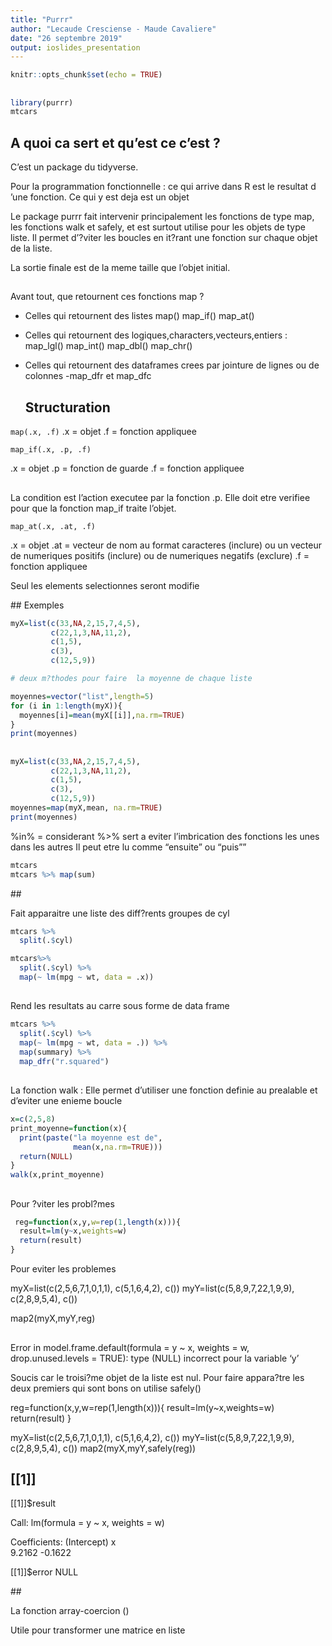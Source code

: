 ```yaml
---
title: "Purrr"
author: "Lecaude Cresciense - Maude Cavaliere"
date: "26 septembre 2019"
output: ioslides_presentation
---
```


```r
knitr::opts_chunk$set(echo = TRUE)
```

##
```r
library(purrr)
mtcars
```

## A quoi ca sert et qu'est ce c'est ? 

C'est un package du tidyverse.

Pour la programmation fonctionnelle : ce qui arrive dans R est le resultat d 'une fonction. Ce qui y est deja est un objet 

Le package purrr fait intervenir principalement les fonctions de type map, les fonctions walk et safely, et est surtout utilise pour les objets de type liste. 
Il permet d'?viter les boucles en it?rant une fonction sur chaque objet de la liste.

 La sortie finale est de la meme taille que l'objet initial.


##

Avant tout, que retournent ces fonctions map ? 

- Celles qui retournent des listes 
    map()
    map_if()
    map_at()
    
- Celles qui retournent des logiques,characters,vecteurs,entiers :
  map_lgl()
  map_int()
  map_dbl()
  map_chr()
  
- Celles qui retournent des dataframes crees par jointure de lignes ou de colonnes 
  -map_dfr et map_dfc
  
  
  
  ## Structuration 

`map(.x, .f)`
   .x = objet 
  .f = fonction appliquee
  
`map_if(.x, .p, .f)`

  .x = objet 
  .p = fonction de guarde
  .f = fonction appliquee 

##

La condition est l'action executee par la fonction .p. Elle doit etre verifiee pour  que la fonction map_if traite l'objet.

`map_at(.x, .at, .f)`

  .x = objet
  .at = vecteur de nom au format caracteres (inclure) ou un vecteur de numeriques positifs (inclure) ou de numeriques negatifs (exclure)
  .f = fonction appliquee

Seul les elements selectionnes seront modifie

  ## Exemples 
  
```r
myX=list(c(33,NA,2,15,7,4,5),
         c(22,1,3,NA,11,2),
         c(1,5),
         c(3),
         c(12,5,9))

# deux m?thodes pour faire  la moyenne de chaque liste

moyennes=vector("list",length=5)
for (i in 1:length(myX)){
  moyennes[i]=mean(myX[[i]],na.rm=TRUE)
}
print(moyennes)
```
  
##
```r
myX=list(c(33,NA,2,15,7,4,5),
         c(22,1,3,NA,11,2),
         c(1,5),
         c(3),
         c(12,5,9))
moyennes=map(myX,mean, na.rm=TRUE)
print(moyennes)
```
  
  %in% = considerant
  %>% sert a eviter l'imbrication des fonctions les unes dans les autres 
  Il peut etre lu comme "ensuite" ou "puis""
  
```r
mtcars
mtcars %>% map(sum)

```

  
 ##

  Fait apparaitre une liste des diff?rents groupes de cyl 
```r
mtcars %>% 
  split(.$cyl)
```
  
```r
mtcars%>%
  split(.$cyl) %>%
  map(~ lm(mpg ~ wt, data = .x))
```

##
  Rend les resultats au carre sous forme de data frame
```r
mtcars %>%
  split(.$cyl) %>% 
  map(~ lm(mpg ~ wt, data = .)) %>%
  map(summary) %>%
  map_dfr("r.squared")

```
  
##
  La fonction walk :
  Elle permet d'utiliser une fonction definie au prealable et d'eviter une enieme boucle 
  
```r
x=c(2,5,8)
print_moyenne=function(x){
  print(paste("la moyenne est de",
              mean(x,na.rm=TRUE)))
  return(NULL)
}
walk(x,print_moyenne)
```
##
Pour ?viter les probl?mes 
  
```r
  
 reg=function(x,y,w=rep(1,length(x))){
  result=lm(y~x,weights=w)
  return(result)
}
```



  Pour eviter les problemes 


myX=list(c(2,5,6,7,1,0,1,1),
         c(5,1,6,4,2),
         c())
myY=list(c(5,8,9,7,22,1,9,9),
         c(2,8,9,5,4),
         c())


map2(myX,myY,reg) 

##
##
Error in model.frame.default(formula = y ~ x, weights = w, drop.unused.levels = TRUE): 
type (NULL) incorrect pour la variable 'y'

  Soucis car le troisi?me objet de la liste est nul. 
  Pour faire appara?tre les deux premiers qui sont bons on utilise safely()

reg=function(x,y,w=rep(1,length(x))){
  result=lm(y~x,weights=w)
  return(result)
}

myX=list(c(2,5,6,7,1,0,1,1),
         c(5,1,6,4,2),
         c())
myY=list(c(5,8,9,7,22,1,9,9),
         c(2,8,9,5,4),
         c())
map2(myX,myY,safely(reg))

## [[1]]
 [[1]]$result
 
 Call:
 lm(formula = y ~ x, weights = w)
 
Coefficients:
 (Intercept)            x  
      9.2162      -0.1622  


[[1]]$error
 NULL
  

  ##
  
  La fonction array-coercion () 
  
Utile pour transformer une matrice en liste 
